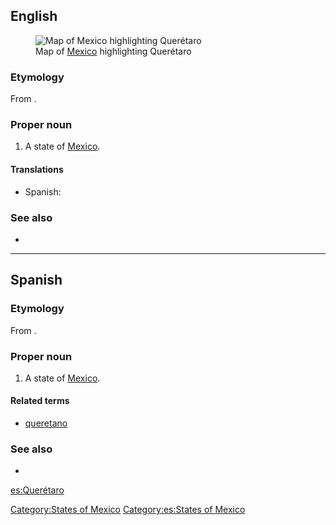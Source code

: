 ==English==
[[File:Mexico map, MX-QUE.svg|thumb|Map of [[Mexico]] highlighting Querétaro]]
===Etymology===
From {{etyl|pua}}.

===Proper noun===
{{en-proper noun}}

# A state of [[Mexico]].

====Translations====
{{trans-top|state of Mexico}}
*Spanish: {{t|es|Querétaro|m}}
{{trans-mid}}
{{trans-bottom}}

===See also===
*{{pedialite}}

[[Category:States of Mexico]]

----

==Spanish==

===Etymology===
From {{etyl|pua|es}}.

===Proper noun===
{{es-proper noun|m}}

# A state of [[Mexico]].

====Related terms====
*[[queretano]]

===See also===
* {{pedialite|lang=es}}

[[Category:es:States of Mexico]]

[[es:Querétaro]]